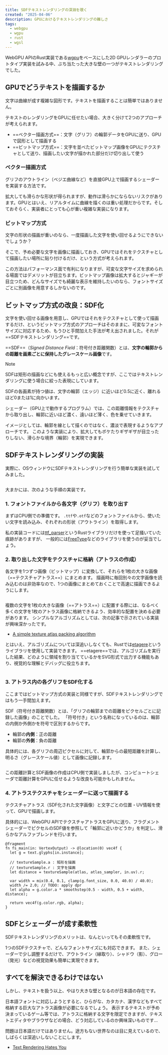 ```yaml
---
title: SDFテキストレンダリングの深淵を覗く
created: "2025-04-06"
description: GPUにおけるテキストレンダリングの難しさ
tags:
  - webgpu
  - wgpu
  - rust
  - wgsl
---
```




WebGPU APIのRust実装である[wgpu](https://github.com/gfx-rs/wgpu)をベースにした2D GPUレンダラーのプロトタイプ実装を試みる中、ぶち当たった大きな壁の一つがテキストレンダリングでした。

## GPUでどうテキストを描画するか

文字は曲線が成す複雑な図形です。テキストを描画することは簡単ではありません。

テキストのレンダリングをGPUに任せたい場合、大きく分けて2つのアプローチが考えられます。

- ==ベクター描画方式==：文字（グリフ）の輪郭データをGPUに送り、GPUで図形として描画する
- ==ビットマップ方式==：文字を並べたビットマップ画像をGPUにテクスチャとして送り、描画したい文字が描かれた部分だけ切り出して使う

### ベクター描画方式

グリフのアウトライン（ベジエ曲線など）を直接GPU上で描画するシェーダーを実装する方法です。

拡大しても滑らかな形状が得られますが、動作は滑らかにならないリスクがあります。GPUとはいえ、リアルタイムに曲線を描くのは重い処理だからです。そしておそらく、実装者にとっても心が重い複雑な実装になります。

### ビットマップ方式

文字の形状の描画が重いのなら、一度描画した文字を使い回せるようにできないでしょうか？

そこで、予め必要な文字を画像に描画しておき、GPUではそれをテクスチャとして描画したい場所に貼り付けるだけ、という方式が考えられます。

この方法はパフォーマンス面で有利になりますが、可変な文字サイズを求められる場面ではデメリットが目立ちます。ビットマップ画像は拡大するとジャギーが目立つため、どんなサイズでも綺麗な表示を維持したいのなら、フォントサイズごとに別画像を用意するしかないのです。

## ビットマップ方式の改良：SDF化

文字を使い回せる画像を用意し、GPUではそれをテクスチャとして使って描画するだけ、というビットマップ方式のアプローチはそのままに、可変なフォントサイズに対応するため、もうひと手間加えた手法が考え出されました。それが==SDFテキストレンダリング==です。

==SDF==（_Signed Distance Field_：符号付き距離関数）とは、**文字の輪郭からの距離を画素ごとに保持したグレースケール画像**です。

> [!NOTE]
> SDFは矩形の描画などにも使えるもっと広い概念ですが、ここではテキストレンダリングに使う場合に絞った表現にしています。

SDFの各画素が持つ値は、文字の輪郭（エッジ）に近いほど0.5に近く、離れるほど0または1に向かいます。

シェーダー（GPU上で動作するプログラム）では、この距離情報をテクスチャから取り出し、輪郭に近いほど濃く、遠いほど薄く、色を乗せていきます。

イメージとしては、輪郭を線として描くのではなく、濃淡で表現するようなアプローチです。
このような実装により、拡大してもボケたりギザギザが目立ったりしない、滑らかな境界（輪郭）を実現できます。

## SDFテキストレンダリングの実装

実際に、OSウィンドウにSDFテキストレンダリングを行う簡単な実装を試してみました。

<Image src={img_ResultText} alt="" />

大まかには、次のような手順の実装です。

### 1. フォントファイルから各文字（グリフ）を取り出す

まずはCPU側での準備です。
`.ttf`や`.otf`などのフォントファイルから、使いたい文字を読み込み、それぞれの形状（アウトライン）を取得します。

私の実装コードには[ttf_parser](https://docs.rs/ttf-parser/latest/ttf_parser/)というRustライブラリだけを使って足掻いていた痕跡がありますが、
一般的には[FreeType](https://freetype.org/)などのライブラリを使うのが妥当でしょう。

### 2. 取り出した文字をテクスチャに格納（アトラスの作成）

各文字を1つずつ画像（ビットマップ）に変換して、それらを1枚の大きな画像（==テクスチャアトラス==）にまとめます。
描画時に毎回別々の文字画像を読み込むのは非効率なので、1つの画像にまとめておくことで高速に描画できるようにします。

<GridGallery col={3}>
  <Image src={img_AtlasGlyph} alt="" />
</GridGallery>

複数の文字を1枚の大きな画像（==アトラス==）に配置する際には、なるべく多くの文字を1枚のアトラス画像に格納できるよう、効率的な配置を決める必要があります。
シンプルなアルゴリズムとしては、次の記事で示されている実装が興味深かったです。

- [A simple texture atlas packing algorithm](https://lisyarus.github.io/blog/posts/texture-packing.html)

とはいえ、アルゴリズムについては深追いしなくても、Rustでは[etagere](https://docs.rs/etagere/latest/etagere/)というライブラリを使用して実装できます。
==etagere==では、アルゴリズムを実行した結果、どのように領域を割り当てているかをSVG形式で出力する機能もあり、視覚的な理解とデバッグに役立ちます。

<GridGallery col={3}>
  <Image src={img_Atlas} alt="" />
</GridGallery>

### 3. アトラス内の各グリフをSDF化する

ここまではビットマップ方式の実装と同様ですが、SDFテキストレンダリングではもう一手間加えます。

SDF（符号付き距離関数）とは、「グリフの輪郭までの距離をピクセルごとに記録した画像」のことでした。
「符号付き」という名称になっているのは、輪郭の内側か外側かを符号で区別するからです。

- 輪郭の**内側**：正の距離
- 輪郭の**外側**：負の距離

具体的には、各グリフの周辺ピクセルに対して、輪郭からの最短距離を計算し、明るさ（グレースケール値）として画像に記録します。

<GridGallery col={3}>
  <Image src={img_AtlasGlyphSdf} alt="" />
</GridGallery>

この距離計算とSDF画像の作成はCPU側で実装しましたが、コンピュートシェーダで距離計算をGPUに任せるような改良も可能かもしれません。

### 4. アトラステクスチャをシェーダーに送って描画する

テクスチャアトラス（SDF化された文字画像）と文字ごとの位置・UV情報を使って、GPUで描画します。

具体的には、WebGPU APIでテクスチャアトラスをGPUに送り、フラグメントシェーダーでピクセルのSDF値を参照して「輪郭に近いかどうか」を判定し、滑らかなアルファブレンドを行います。

```wgsl
@fragment
fn fs_main(in: VertexOutput) -> @location(0) vec4f {
  let g = text.glyphs[in.instance];

  // textureSample.a : 矩形を描画
  // textureSample.r : 文字を描画
  let distance = textureSample(atlas, atlas_sampler, in.uv).r;

  var width = mix(0.4, 0.1, clamp(g.font_size, 0.0, 40.0) / 40.0);
  width /= 2.0; // TODO: apply dpr
  let alpha = g.color.a * smoothstep(0.5 - width, 0.5 + width, distance);

  return vec4f(g.color.rgb, alpha);
}
```

## SDFとシェーダーが成す柔軟性

SDFテキストレンダリングのメリットは、なんといってもその柔軟性です。

1つのSDFテクスチャで、どんなフォントサイズにも対応できます。
また、シェーダーで少し調整するだけで、アウトライン（縁取り）、シャドウ（影）、グロー（発光）などの視覚効果も簡単に実現できます。

## すべてを解決できるわけではない

しかし、テキストを扱う以上、やはり大きな壁となるのが日本語の存在です。

日本語フォントに対応しようとすると、ひらがな、カタカナ、漢字などもすべて格納する巨大なアトラス画像が必要になるでしょう。
表示するテキストが予め決まっているゲーム等では、アトラスに格納する文字を限定できますが、テキストエディタやブラウザなどの場合、どう対応しているのか興味深いものです…

問題は日本語だけではありません。途方もない世界なのは目に見えているので、しばらくは深追いしないことにします。

- [Text Rendering Hates You](https://faultlore.com/blah/text-hates-you/)
